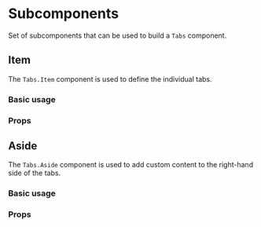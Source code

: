 

<Meta
  title="Components/Navigation/Tabs/Subcomponents/Docs"
  of={ItemStories}
/>

# Subcomponents

Set of subcomponents that can be used to build a `Tabs` component.

## Item

The `Tabs.Item` component is used to define the individual tabs.

### Basic usage

<Canvas of={ItemStories.Item} />

### Props

<ArgTypes of={ItemStories} />

## Aside

The `Tabs.Aside` component is used to add custom content to the right-hand side of the tabs.

### Basic usage

<Canvas of={AsideStories.Aside} />

### Props

<ArgTypes of={AsideStories} />

